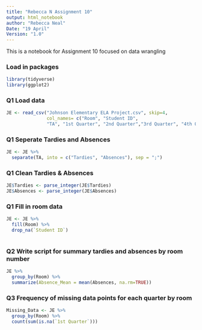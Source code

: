 ---
title: "Rebecca N Assignment 10"
output: html_notebook
author: "Rebecca Neal"
Date: "19 April"
Version: "1.0"
---

This is a notebook for Assignment 10 focused on data wrangling

### Load in packages
```{r}
library(tidyverse)
library(ggplot2)
```

### Q1 Load data
```{r}
JE <- read_csv("Johnson Elementary ELA Project.csv", skip=4,
               col_names= c("Room", "Student ID", 
               "TA", "1st Quarter", "2nd Quarter","3rd Quarter", "4th Quarter"))
```

### Q1 Seperate Tardies and Absences
```{r}
JE <- JE %>%
  separate(TA, into = c("Tardies", "Absences"), sep = ";")
```

### Q1 Clean Tardies & Absences
```{r}
JE$Tardies <- parse_integer(JE$Tardies)
JE$Absences <- parse_integer(JE$Absences)
```

### Q1 Fill in room data
```{r}
JE <- JE %>%
  fill(Room) %>%
  drop_na(`Student ID`)
  
```

### Q2 Write script for summary tardies and absences by room number
```{r}
JE %>%
  group_by(Room) %>%
  summarize(Absence_Mean = mean(Absences, na.rm=TRUE))
```

### Q3 Frequency of missing data points for each quarter by room
```{r}
Missing_Data <- JE %>%
  group_by(Room) %>%
  count(sum(is.na(`1st Quarter`)))
```










